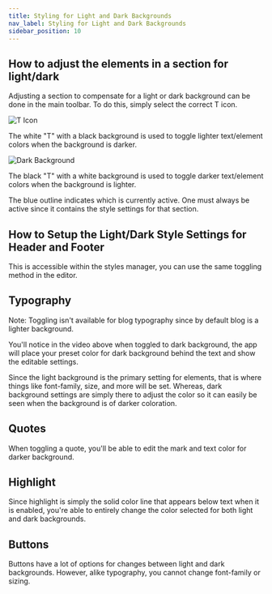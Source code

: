 ```yaml
---
title: Styling for Light and Dark Backgrounds
nav_label: Styling for Light and Dark Backgrounds
sidebar_position: 10
---
```


## How to adjust the elements in a section for light/dark

Adjusting a section to compensate for a light or dark background can be done in the main toolbar. To do this, simply
select the correct T icon.

![T Icon](/assets/studio/d33v4339jhl8k0.cloudfront.netdocsassets5e4848762c7d3a7e9ae7ce2dimages5eb1c1262c7d3a5ea54a83d1file-NIlhLyt2wr.png)

The white "T" with a black background is used to toggle lighter text/element colors when the background is darker.

![Dark Background](/assets/studio/d33v4339jhl8k0.cloudfront.netdocsassets5e4848762c7d3a7e9ae7ce2dimages5eb1c155042863474d1a2f5afile-iK4vWcQBGr.png)

The black "T" with a white background is used to toggle darker text/element colors when the background is lighter.

The blue outline indicates which is currently active. One must always be active since it contains the style settings for
that section.

## How to Setup the Light/Dark Style Settings for Header and Footer

This is accessible within the styles manager, you can use the same toggling method in the editor.

## Typography

Note: Toggling isn't available for blog typography since by default blog is a lighter background.

You'll notice in the video above when toggled to dark background, the app will place your preset color for dark
background behind the text and show the editable settings.

Since the light background is the primary setting for elements, that is where things like font-family, size, and more
will be set. Whereas, dark background settings are simply there to adjust the color so it can easily be seen when the
background is of darker coloration.

## Quotes

When toggling a quote, you'll be able to edit the mark and text color for darker background.

## Highlight

Since highlight is simply the solid color line that appears below text when it is enabled, you're able to entirely
change the color selected for both light and dark backgrounds.

## Buttons

Buttons have a lot of options for changes between light and dark backgrounds. However, alike typography, you cannot
change font-family or sizing.

